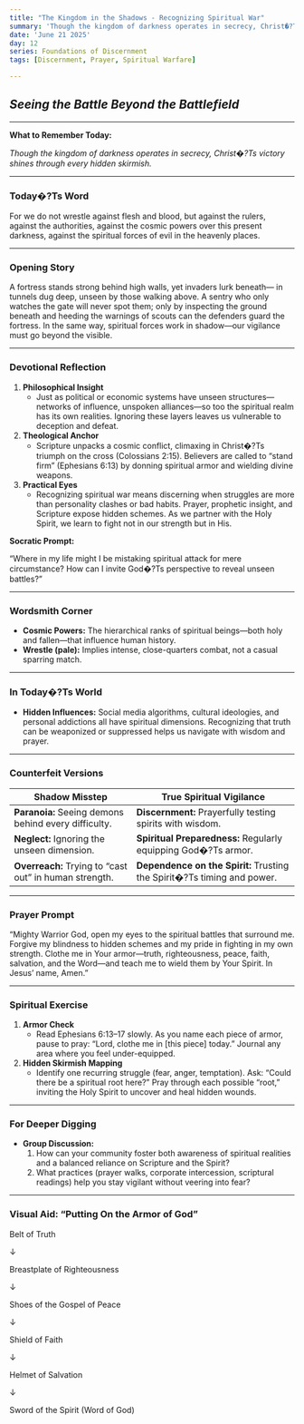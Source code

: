 ```yaml
---
title: "The Kingdom in the Shadows - Recognizing Spiritual War"
summary: 'Though the kingdom of darkness operates in secrecy, Christ�?Ts victory shines through every hidden skirmish.'
date: 'June 21 2025'
day: 12
series: Foundations of Discernment
tags: [Discernment, Prayer, Spiritual Warfare]

---
```



## ***Seeing the Battle Beyond the Battlefield***

---

**What to Remember Today:**

*Though the kingdom of darkness operates in secrecy, Christ�?Ts victory shines through every hidden skirmish.*

---

### **Today�?Ts Word**

<Scripture refText="Ephesians 6:12 (ESV)">
For we do not wrestle against flesh and blood, but against the rulers, against the authorities, against the cosmic powers over this present darkness, against the spiritual forces of evil in the heavenly places.
</Scripture>

---

### **Opening Story**

A fortress stands strong behind high walls, yet invaders lurk beneath— in tunnels dug deep, unseen by those walking above. A sentry who only watches the gate will never spot them; only by inspecting the ground beneath and heeding the warnings of scouts can the defenders guard the fortress. In the same way, spiritual forces work in shadow—our vigilance must go beyond the visible.

---

### **Devotional Reflection**

1. **Philosophical Insight**
    - Just as political or economic systems have unseen structures—networks of influence, unspoken alliances—so too the spiritual realm has its own realities. Ignoring these layers leaves us vulnerable to deception and defeat.
2. **Theological Anchor**
    - Scripture unpacks a cosmic conflict, climaxing in Christ�?Ts triumph on the cross (Colossians 2:15). Believers are called to “stand firm” (Ephesians 6:13) by donning spiritual armor and wielding divine weapons.
3. **Practical Eyes**
    - Recognizing spiritual war means discerning when struggles are more than personality clashes or bad habits. Prayer, prophetic insight, and Scripture expose hidden schemes. As we partner with the Holy Spirit, we learn to fight not in our strength but in His.

**Socratic Prompt:**

“Where in my life might I be mistaking spiritual attack for mere circumstance? How can I invite God�?Ts perspective to reveal unseen battles?”

---

### **Wordsmith Corner**

- **Cosmic Powers:** The hierarchical ranks of spiritual beings—both holy and fallen—that influence human history.
- **Wrestle (pale):** Implies intense, close-quarters combat, not a casual sparring match.

---

### **In Today�?Ts World**

- **Hidden Influences:** Social media algorithms, cultural ideologies, and personal addictions all have spiritual dimensions. Recognizing that truth can be weaponized or suppressed helps us navigate with wisdom and prayer.

---

### **Counterfeit Versions**

| **Shadow Misstep** | **True Spiritual Vigilance** |
| --- | --- |
| **Paranoia:** Seeing demons behind every difficulty. | **Discernment:** Prayerfully testing spirits with wisdom. |
| **Neglect:** Ignoring the unseen dimension. | **Spiritual Preparedness:** Regularly equipping God�?Ts armor. |
| **Overreach:** Trying to “cast out” in human strength. | **Dependence on the Spirit:** Trusting the Spirit�?Ts timing and power. |

---

### **Prayer Prompt**

“Mighty Warrior God, open my eyes to the spiritual battles that surround me. Forgive my blindness to hidden schemes and my pride in fighting in my own strength. Clothe me in Your armor—truth, righteousness, peace, faith, salvation, and the Word—and teach me to wield them by Your Spirit. In Jesus’ name, Amen.”

---

### **Spiritual Exercise**

1. **Armor Check**
    - Read Ephesians 6:13–17 slowly. As you name each piece of armor, pause to pray: “Lord, clothe me in [this piece] today.” Journal any area where you feel under-equipped.
2. **Hidden Skirmish Mapping**
    - Identify one recurring struggle (fear, anger, temptation). Ask: “Could there be a spiritual root here?” Pray through each possible “root,” inviting the Holy Spirit to uncover and heal hidden wounds.

---

### **For Deeper Digging**

- **Group Discussion:**
    1. How can your community foster both awareness of spiritual realities and a balanced reliance on Scripture and the Spirit?
    2. What practices (prayer walks, corporate intercession, scriptural readings) help you stay vigilant without veering into fear?

---

### **Visual Aid: “Putting On the Armor of God”**

Belt of Truth

↓

Breastplate of Righteousness

↓

Shoes of the Gospel of Peace

↓

Shield of Faith

↓

Helmet of Salvation

↓

Sword of the Spirit (Word of God)

